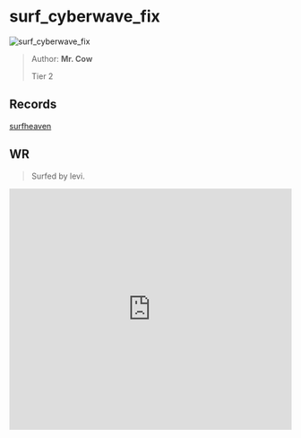 
# surf_cyberwave_fix

![surf_cyberwave_fix](https://raw.githubusercontent.com/Sayt123/SurfMapPics/Maps-and-bonuses/csgo/surf_cyberwave_fix.jpg)

> Author: **Mr. Cow**
>
> Tier 2

## Records

[surfheaven](https://surfheaven.eu/map/surf_cyberwave_fix)

## WR

> Surfed by levi.

<iframe
width="100%"
height="430"
src="https://www.youtube.com/embed/fIJM1VnPjME"
frameborder="0"
allow="accelerometer; autoplay; clipboard-write; encrypted-media; gyroscope; picture-in-picture"
allowFullScreen
/>

```md

[Surf Timer] - rupert finished in 00:57:79 (WR -00:00:20). Improving by 00:00:23
[Surf Timer] - rupert beat the map record! Rank: 1/2351

Previous WR holder: emil


```
                